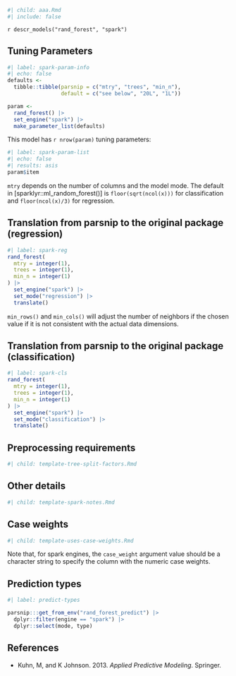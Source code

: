 ```r
#| child: aaa.Rmd
#| include: false
```

`r descr_models("rand_forest", "spark")`

## Tuning Parameters

```r
#| label: spark-param-info
#| echo: false
defaults <- 
  tibble::tibble(parsnip = c("mtry", "trees", "min_n"),
                 default = c("see below", "20L", "1L"))

param <-
  rand_forest() |> 
  set_engine("spark") |> 
  make_parameter_list(defaults)
```

This model has `r nrow(param)` tuning parameters:

```r
#| label: spark-param-list
#| echo: false
#| results: asis
param$item
```

`mtry` depends on the number of columns and the model mode. The default in [sparklyr::ml_random_forest()] is `floor(sqrt(ncol(x)))` for classification and `floor(ncol(x)/3)` for regression.

## Translation from parsnip to the original package (regression)

```r
#| label: spark-reg
rand_forest(
  mtry = integer(1),
  trees = integer(1),
  min_n = integer(1)
) |>  
  set_engine("spark") |> 
  set_mode("regression") |> 
  translate()
```

`min_rows()` and `min_cols()` will adjust the number of neighbors if the chosen value if it is not consistent with the actual data dimensions.

## Translation from parsnip to the original package (classification)

```r
#| label: spark-cls
rand_forest(
  mtry = integer(1),
  trees = integer(1),
  min_n = integer(1)
) |> 
  set_engine("spark") |> 
  set_mode("classification") |> 
  translate()
```

## Preprocessing requirements

```r
#| child: template-tree-split-factors.Rmd
```

## Other details

```r
#| child: template-spark-notes.Rmd
```

## Case weights

```r
#| child: template-uses-case-weights.Rmd
```

Note that, for spark engines, the `case_weight` argument value should be a character string to specify the column with the numeric case weights. 

## Prediction types

```r
#| label: predict-types

parsnip:::get_from_env("rand_forest_predict") |>
  dplyr::filter(engine == "spark") |>
  dplyr::select(mode, type)

```

## References

 - Kuhn, M, and K Johnson. 2013. _Applied Predictive Modeling_. Springer.

